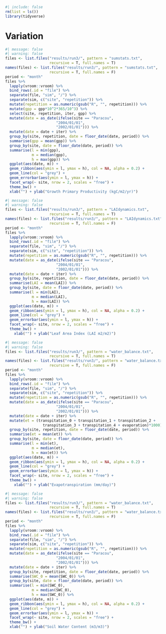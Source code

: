 ```r
#| include: false 
rm(list = ls())
library(tidyverse) 
```

# Variation

```r
#| message: false
#| warning: false
files <- list.files("results/run3/", pattern = "sumstats.txt", 
                    recursive = T, full.names = T) 
names(files) <- list.files("results/run3/", pattern = "sumstats.txt", 
                    recursive = T, full.names = F) 
period <- "month"
files %>% 
  lapply(vroom::vroom) %>% 
  bind_rows(.id = "file") %>% 
  separate(file, "sim", "/") %>% 
  separate(sim, c("site", "repetition")) %>%
  mutate(repetition = as.numeric(gsub("R", "", repetition))) %>% 
  mutate(gpp = gpp*10^2*365/10^3) %>% 
  select(site, repetition, iter, gpp) %>% 
  mutate(date = as_date(ifelse(site == "Paracou", 
                       "2004/01/01", 
                       "2002/01/01"))) %>% 
  mutate(date = date + iter) %>% 
  group_by(site, repetition, date = floor_date(date, period)) %>% 
  summarise(gpp = mean(gpp)) %>% 
  group_by(site, date = floor_date(date, period)) %>% 
  summarise(l = min(gpp), 
            m = median(gpp), 
            h = max(gpp)) %>% 
  ggplot(aes(date, m)) +
  geom_ribbon(aes(ymin = l, ymax = h), col = NA, alpha = 0.2) +
  geom_line(col = "grey") +
  geom_errorbar(aes(ymin = l, ymax = h)) +
  facet_wrap(~ site, nrow = 2, scales = "free") +
  theme_bw() +
  xlab("") + ylab("Growth Primary Productivity (kgC/m2/yr)")
```

```r
#| message: false
#| warning: false
files <- list.files("results/run3/", pattern = "LAIdynamics.txt", 
                    recursive = T, full.names = T) 
names(files) <- list.files("results/run3/", pattern = "LAIdynamics.txt", 
                    recursive = T, full.names = F) 
period <- "month"
files %>% 
  lapply(vroom::vroom) %>% 
  bind_rows(.id = "file") %>% 
  separate(file, "sim", "/") %>% 
  separate(sim, c("site", "repetition")) %>%
  mutate(repetition = as.numeric(gsub("R", "", repetition))) %>% 
  mutate(date = as_date(ifelse(site == "Paracou", 
                       "2004/01/01", 
                       "2002/01/01"))) %>% 
  mutate(date = date + iter) %>% 
  group_by(site, repetition, date = floor_date(date, period)) %>% 
  summarise(LAI = mean(LAI)) %>% 
  group_by(site, date = floor_date(date, period)) %>% 
  summarise(l = min(LAI), 
            m = median(LAI), 
            h = max(LAI)) %>% 
  ggplot(aes(date, m)) +
  geom_ribbon(aes(ymin = l, ymax = h), col = NA, alpha = 0.2) +
  geom_line(col = "grey") +
  geom_errorbar(aes(ymin = l, ymax = h)) +
  facet_wrap(~ site, nrow = 2, scales = "free") +
  theme_bw() +
    xlab("") + ylab("Leaf Area Index (LAI m2/m2)")
```

```r
#| message: false
#| warning: false
files <- list.files("results/run3/", pattern = "water_balance.txt", 
                    recursive = T, full.names = T) 
names(files) <- list.files("results/run3/", pattern = "water_balance.txt", 
                    recursive = T, full.names = F) 
period <- "month"
files %>% 
  lapply(vroom::vroom) %>% 
  bind_rows(.id = "file") %>% 
  separate(file, "sim", "/") %>% 
  separate(sim, c("site", "repetition")) %>%
  mutate(repetition = as.numeric(gsub("R", "", repetition))) %>% 
  mutate(date = as_date(ifelse(site == "Paracou", 
                       "2004/01/01", 
                       "2002/01/01"))) %>% 
  mutate(date = date + iter) %>% 
  mutate(et = (transpitation_0 + transpitation_1 + transpitation_2 + 
                 transpitation_3 + transpitation_4 + evaporation)*1000) %>% 
  group_by(site, repetition, date = floor_date(date, period)) %>% 
  summarise(et = mean(et)) %>% 
  group_by(site, date = floor_date(date, period)) %>% 
  summarise(l = min(et), 
            m = median(et), 
            h = max(et)) %>% 
  ggplot(aes(date, m)) +
  geom_ribbon(aes(ymin = l, ymax = h), col = NA, alpha = 0.2) +
  geom_line(col = "grey") +
  geom_errorbar(aes(ymin = l, ymax = h)) +
  facet_wrap(~ site, nrow = 2, scales = "free") +
  theme_bw() +
    xlab("") + ylab("Evapotranspiration (mm/day)")
```

```r
#| message: false
#| warning: false
files <- list.files("results/run3/", pattern = "water_balance.txt", 
                    recursive = T, full.names = T) 
names(files) <- list.files("results/run3/", pattern = "water_balance.txt", 
                    recursive = T, full.names = F) 
period <- "month"
files %>% 
  lapply(vroom::vroom) %>% 
  bind_rows(.id = "file") %>% 
  separate(file, "sim", "/") %>% 
  separate(sim, c("site", "repetition")) %>%
  mutate(repetition = as.numeric(gsub("R", "", repetition))) %>% 
  mutate(date = as_date(ifelse(site == "Paracou", 
                       "2004/01/01", 
                       "2002/01/01"))) %>% 
  mutate(date = date + iter) %>% 
  group_by(site, repetition, date = floor_date(date, period)) %>% 
  summarise(SWC_0 = mean(SWC_0)) %>% 
  group_by(site, date = floor_date(date, period)) %>% 
  summarise(l = min(SWC_0), 
            m = median(SWC_0), 
            h = max(SWC_0)) %>% 
  ggplot(aes(date, m)) +
  geom_ribbon(aes(ymin = l, ymax = h), col = NA, alpha = 0.2) +
  geom_line(col = "grey") +
  geom_errorbar(aes(ymin = l, ymax = h)) +
  facet_wrap(~ site, nrow = 2, scales = "free") +
  theme_bw() +
  xlab("") + ylab("Soil Water Content (m3/m3)")
```

